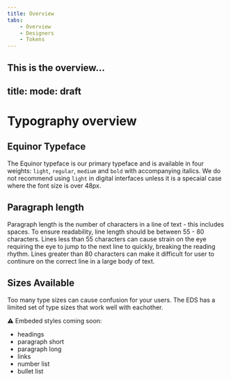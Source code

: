 ```yaml
---
title: Overview
tabs:
    - Overview
    - Designers
    - Tokens
---
```


This is the overview…
---
title: 
mode: draft
---

# Typography overview

## Equinor Typeface

The Equinor typeface is our primary typeface and is available in four weights: `light`, `regular`, `medium` and `bold` with accompanying italics. 
We do not recommend using `light` in digital interfaces unless it is a specaial case where the font size is over 48px. 


## Paragraph length

Paragraph length is the number of characters in a line of text - this includes spaces. 
To ensure readability, line length should be between 55 - 80 characters. 
Lines less than 55 characters can cause strain on the eye requiring the eye to jump to the next line to quickly, breaking the reading rhythm. 
Lines greater than 80 characters can make it difficult for user to continure on the correct line in a large body of text.


## Sizes Available

Too many type sizes can cause confusion for your users. The EDS has a limited set of type sizes that work well with eachother. 

:warning: Embeded styles coming soon: 

+ headings
+ paragraph short
+ paragraph long
+ links
+ number list
+ bullet list